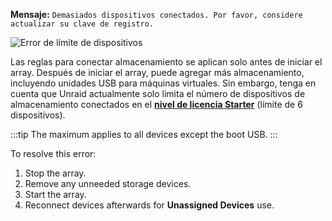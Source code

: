 **Mensaje:**
`Demasiados dispositivos conectados. Por favor, considere actualizar su clave de registro.`

![Error de límite de dispositivos](/img/Toomanydevices.png)

Las reglas para conectar almacenamiento se aplican solo antes de iniciar el array. Después de iniciar el array, puede agregar más almacenamiento, incluyendo unidades USB para máquinas virtuales. Sin embargo, tenga en cuenta que Unraid actualmente solo limita el número de dispositivos de almacenamiento conectados en el [**nivel de licencia Starter**](https://unraid.net/pricing) (límite de 6 dispositivos).

:::tip
The maximum applies to all devices except the boot USB.
:::

To resolve this error:

1. Stop the array.
2. Remove any unneeded storage devices.
3. Start the array.
4. Reconnect devices afterwards for **Unassigned Devices** use.

